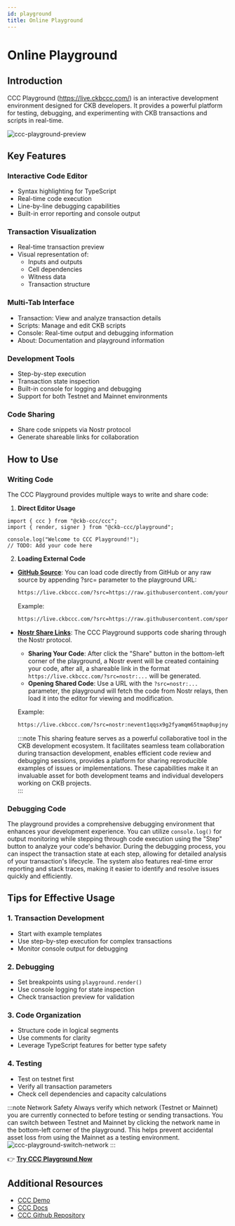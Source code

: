 ```yaml
---
id: playground
title: Online Playground
---
```



# Online Playground

## Introduction

CCC Playground (https://live.ckbccc.com/) is an interactive development environment designed for CKB developers. It provides a powerful platform for testing, debugging, and experimenting with CKB transactions and scripts in real-time.

![ccc-playground-preview](/img/devtools/ccc-playground-preview.png)

## Key Features

### **Interactive Code Editor**

- Syntax highlighting for TypeScript
- Real-time code execution
- Line-by-line debugging capabilities
- Built-in error reporting and console output

### **Transaction Visualization**

- Real-time transaction preview
- Visual representation of:
  - Inputs and outputs
  - Cell dependencies
  - Witness data
  - Transaction structure

### **Multi-Tab Interface**

- Transaction: View and analyze transaction details
- Scripts: Manage and edit CKB scripts
- Console: Real-time output and debugging information
- About: Documentation and playground information

### **Development Tools**

- Step-by-step execution
- Transaction state inspection
- Built-in console for logging and debugging
- Support for both Testnet and Mainnet environments

### **Code Sharing**

- Share code snippets via Nostr protocol
- Generate shareable links for collaboration

## How to Use

### Writing Code

The CCC Playground provides multiple ways to write and share code:

1. **Direct Editor Usage**

```tsx
import { ccc } from "@ckb-ccc/ccc";
import { render, signer } from "@ckb-ccc/playground";

console.log("Welcome to CCC Playground!");
// TODO: Add your code here
```

2. **Loading External Code**

- **[GitHub Source](<https://live.ckbccc.com/?src=https://raw.githubusercontent.com/sporeprotocol/dob-cookbook/refs/heads/main/examples/dob1/2.nervape-genesis(btcfs_bg_btcfs_icon).ts>)**: You can load code directly from GitHub or any raw source by appending ?src= parameter to the playground URL:
  ```bash
  https://live.ckbccc.com/?src=https://raw.githubusercontent.com/your-repo/your-file.ts
  ```
  Example:
  ```bash
  https://live.ckbccc.com/?src=https://raw.githubusercontent.com/sporeprotocol/dob-cookbook/refs/heads/main/examples/dob1/2.nervape-genesis(btcfs_bg_btcfs_icon).ts
  ```
- **[Nostr Share Links](https://live.ckbccc.com/?src=nostr:nevent1qqsx9g2fyamqm65tmap0upjnyum0232pzysng3dkaz5sjl92mm5dmmspzemhxue69uhhyetvv9ujumn0wd68ytnzv9hxgqg4waehxw309ac82unsd3jhyetvv9ujucm0d5q32amnwvaz7tmjv4kxz7fwdehhxarj9ehx2aqpz3mhxue69uhkummnw3ezummcw3ezuer9wcq3gamnwvaz7tmjv4kxz7fwv3sk6atn9e5k79fzrjp)**: The CCC Playground supports code sharing through the Nostr protocol.

  - **Sharing Your Code**: After click the "Share" button in the bottom-left corner of the playground, a Nostr event will be created containing your code, after all, a shareable link in the format `https://live.ckbccc.com/?src=nostr:...` will be generated.
  - **Opening Shared Code**: Use a URL with the `?src=nostr:...` parameter, the playground will fetch the code from Nostr relays, then load it into the editor for viewing and modification.

  Example:

  ```bash
  https://live.ckbccc.com/?src=nostr:nevent1qqsx9g2fyamqm65tmap0upjnyum0232pzysng3dkaz5sjl92mm5dmmspzemhxue69uhhyetvv9ujumn0wd68ytnzv9hxgqg4waehxw309ac82unsd3jhyetvv9ujucm0d5q32amnwvaz7tmjv4kxz7fwdehhxarj9ehx2aqpz3mhxue69uhkummnw3ezummcw3ezuer9wcq3gamnwvaz7tmjv4kxz7fwv3sk6atn9e5k79fzrjp
  ```

  :::note
  This sharing feature serves as a powerful collaborative tool in the CKB development ecosystem. It facilitates seamless team collaboration during transaction development, enables efficient code review and debugging sessions, provides a platform for sharing reproducible examples of issues or implementations. These capabilities make it an invaluable asset for both development teams and individual developers working on CKB projects.  
  :::

### Debugging Code

The playground provides a comprehensive debugging environment that enhances your development experience. You can utilize `console.log()` for output monitoring while stepping through code execution using the "Step" button to analyze your code's behavior. During the debugging process, you can inspect the transaction state at each step, allowing for detailed analysis of your transaction's lifecycle. The system also features real-time error reporting and stack traces, making it easier to identify and resolve issues quickly and efficiently.

## Tips for Effective Usage

### **1. Transaction Development**

- Start with example templates
- Use step-by-step execution for complex transactions
- Monitor console output for debugging

### **2. Debugging**

- Set breakpoints using `playground.render()`
- Use console logging for state inspection
- Check transaction preview for validation

### **3. Code Organization**

- Structure code in logical segments
- Use comments for clarity
- Leverage TypeScript features for better type safety

### **4. Testing**

- Test on testnet first
- Verify all transaction parameters
- Check cell dependencies and capacity calculations

:::note Network Safety
Always verify which network (Testnet or Mainnet) you are currently connected to before testing or sending transactions. You can switch between Testnet and Mainnet by clicking the network name in the bottom-left corner of the playground. This helps prevent accidental asset loss from using the Mainnet as a testing environment.
![ccc-playground-switch-network](/img/devtools/ccc-playground-switch-network.jpg)
:::

👉 **[Try CCC Playground Now](https://live.ckbccc.com/)**

## Additional Resources

- [CCC Demo](https://app.ckbccc.com/)
- [CCC Docs](http://docs.ckbccc.com/)
- [CCC Github Repository](https://github.com/ckb-devrel/ccc)
